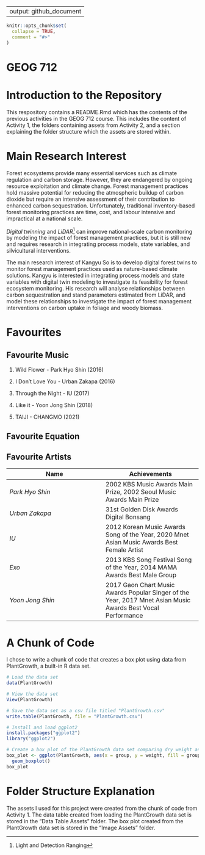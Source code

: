 
---
output: github_document
---

<!-- README.md is generated from README.Rmd. Please edit that file -->

```r
knitr::opts_chunk$set(
  collapse = TRUE,
  comment = "#>"
)
```

# GEOG 712

<!-- badges: start -->
<!-- badges: end -->

# Introduction to the Repository
This respository contains a README.Rmd which has the contents of the previous activities in the GEOG 712 course. This includes the content of Activity 1, the folders containing assets from Activity 2, and a section explaining the folder structure which the assets are stored within.

# Main Research Interest

Forest ecosystems provide many essential services such as climate regulation and carbon storage. However, they are endangered by ongoing resource exploitation and climate change. Forest management practices hold massive potential for reducing the atmospheric buildup of carbon dioxide but require an intensive assessment of their contribution to enhanced carbon sequestration. Unfortunately, traditional inventory-based forest monitoring practices are time, cost, and labour intensive and impractical at a national scale. 

*Digital twinning* and *LiDAR*^[Light and Detection Ranging] can improve national-scale carbon monitoring by modeling the impact of forest management practices, but it is still new and requires research in integrating process models, state variables, and silvicultural interventions.

The main research interest of Kangyu So is to develop digital forest twins to monitor forest management practices used as nature-based climate solutions. Kangyu is interested in integrating process models and state variables with digital twin modeling to investigate its feasibility for forest ecosystem monitoring. His research will analyse relationships between carbon sequestration and stand parameters estimated from LiDAR, and model these relationships to investigate the impact of forest management interventions on carbon uptake in foliage and woody biomass.

# Favourites

## Favourite Music

1. Wild Flower - Park Hyo Shin (2016)

2. I Don't Love You - Urban Zakapa (2016)

3. Through the Night - IU (2017)

4. Like it - Yoon Jong Shin (2018)

5. TAIJI - CHANGMO (2021)

## Favourite Equation

\begin{equation*}\sigma=\sqrt{\frac{\sum{(x_i-\mu)^2}}{N}}\end{equation*}

## Favourite Artists

**Name** | **Achievements**
- | -
*Park Hyo Shin* | 2002 KBS Music Awards Main Prize, 2002 Seoul Music Awards Main Prize
*Urban Zakapa* | 31st Golden Disk Awards Digital Bonsang
*IU* | 2012 Korean Music Awards Song of the Year, 2020 Mnet Asian Music Awards Best Female Artist
*Exo* | 2013 KBS Song Festival Song of the Year, 2014 MAMA Awards Best Male Group
*Yoon Jong Shin* | 2017 Gaon Chart Music Awards Popular Singer of the Year, 2017 Mnet Asian Music Awards Best Vocal Performance

# A Chunk of Code

I chose to write a chunk of code that creates a box plot using data from PlantGrowth, a built-in R data set.

``` r
# Load the data set
data(PlantGrowth)

# View the data set
View(PlantGrowth)

# Save the data set as a csv file titled "PlantGrowth.csv"
write.table(PlantGrowth, file = "PlantGrowth.csv")

# Install and load ggplot2
install.packages("ggplot2")
library("ggplot2")

# Create a box plot of the PlantGrowth data set comparing dry weight and treatment condition
box_plot <- ggplot(PlantGrowth, aes(x = group, y = weight, fill = group)) +
  geom_boxplot()
box_plot
```

# Folder Structure Explanation

The assets I used for this project were created from the chunk of code from Activity 1. The data table created from loading the PlantGrowth data set is stored in the "Data Table Assets" folder. The box plot created from the PlantGrowth data set is stored in the "Image Assets" folder.
